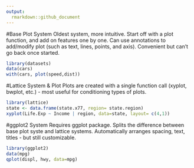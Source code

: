 ```yaml
---
output:
  rmarkdown::github_document
---
```

#Base Plot System
Oldest system, more intuitive. Start off with a plot function, and add on features one by one. Can use annotations to add/modify plot (such as text, lines, points, and axis). Convenient but can't go back once started.
```r
library(datasets)
data(cars)
with(cars, plot(speed,dist))
```

#Lattice System & Plot
Plots are created with a single function call (xyplot, bwplot, etc.) - most useful for conditioning types of plots.
```r
library(lattice)
state <- data.frame(state.x77, region= state.region)
xyplot(Life.Exp ~ Income | region, data=state, layout= c(4,1))
```

#ggplot2 System
Requires ggplot package. Splits the difference between base plot syste and lattice systems. Automatically arranges spacing, text, titles - but still customizable. 
```r
library(ggplot2)
data(mpg)
qplot(displ, hwy, data=mpg)
```

